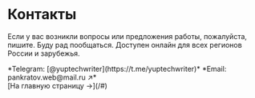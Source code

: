 
<br />

# Контакты

Если у вас возникли вопросы или предложения работы, пожалуйста, пишите. Буду рад пообщаться. Доступен онлайн для всех регионов России и зарубежья.

<Callout type="info">
	*Telegram: [@yuptechwriter](https://t.me/yuptechwriter)*  
	*Email: pankratov.web@mail.ru ↗*
</Callout>

<br />
[На главную страницу →](/#)